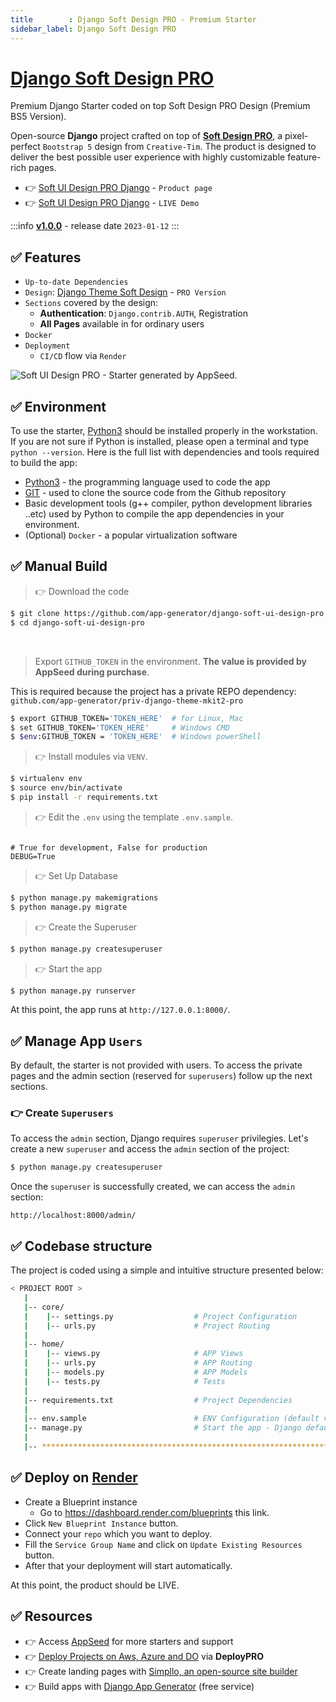 ```yaml
---
title        : Django Soft Design PRO - Premium Starter
sidebar_label: Django Soft Design PRO
---
```


# [Django Soft Design PRO](https://appseed.us/product/soft-ui-design-pro/django/)

<SubHeading>Premium Django Starter coded on top Soft Design PRO Design (Premium BS5 Version).</SubHeading>

Open-source **Django** project crafted on top of **[Soft Design PRO](https://appseed.us/product/soft-ui-design-pro/django/)**, a pixel-perfect `Bootstrap 5` design from `Creative-Tim`.
The product is designed to deliver the best possible user experience with highly customizable feature-rich pages. 

- 👉 [Soft UI Design PRO Django](https://appseed.us/product/soft-ui-design-pro/django/) - `Product page`
- 👉 [Soft UI Design PRO Django](https://django-soft-ui-design-pro.appseed-srv1.com/) - `LIVE Demo`

:::info [**v1.0.0**](https://github.com/app-generator/django-soft-ui-design-pro/releases) - release date `2023-01-12`
:::


## ✅ **Features**

- `Up-to-date Dependencies`
- `Design`: [Django Theme Soft Design](https://github.com/app-generator/django-theme-soft-pro) - `PRO Version`
- `Sections` covered by the design:
  - **Authentication**: `Django.contrib.AUTH`, Registration
  - **All Pages** available in for ordinary users 
- `Docker`
- `Deployment` 
  - `CI/CD` flow via `Render`  

![Soft UI Design PRO - Starter generated by AppSeed.](https://user-images.githubusercontent.com/51070104/168812715-52e036b7-582d-4851-9657-6b1f99727619.png)


## ✅ Environment

To use the starter, [Python3](https://www.python.org) should be installed properly in the workstation. 
If you are not sure if Python is installed, please open a terminal and type `python --version`. Here is the full list with dependencies and tools required to build the app:

- [Python3](https://www.python.org) - the programming language used to code the app
- [GIT](https://git-scm.com) - used to clone the source code from the Github repository
- Basic development tools (g++ compiler, python development libraries ..etc) used by Python to compile the app dependencies in your environment.
- (Optional) `Docker` - a popular virtualization software


## ✅ Manual Build 

> 👉 Download the code 

```bash
$ git clone https://github.com/app-generator/django-soft-ui-design-pro.git
$ cd django-soft-ui-design-pro
```

<br />

> Export `GITHUB_TOKEN` in the environment. **The value is provided by AppSeed during purchase**. 

This is required because the project has a private REPO dependency: `github.com/app-generator/priv-django-theme-mkit2-pro`

```bash
$ export GITHUB_TOKEN='TOKEN_HERE'  # for Linux, Mac
$ set GITHUB_TOKEN='TOKEN_HERE'     # Windows CMD
$ $env:GITHUB_TOKEN = 'TOKEN_HERE'  # Windows powerShell 
```

> 👉 Install modules via `VENV`.


```bash
$ virtualenv env
$ source env/bin/activate
$ pip install -r requirements.txt
```

> 👉 Edit the `.env` using the template `.env.sample`. 

```env

# True for development, False for production
DEBUG=True

```

> 👉 Set Up Database

```bash
$ python manage.py makemigrations
$ python manage.py migrate
```

> 👉 Create the Superuser

```bash
$ python manage.py createsuperuser
```

> 👉 Start the app

```bash
$ python manage.py runserver
```

At this point, the app runs at `http://127.0.0.1:8000/`. 


## ✅ Manage App `Users`

By default, the starter is not provided with users. To access the private pages and the admin section (reserved for `superusers`) follow up the next sections.

### 👉 Create `Superusers`

To access the `admin` section, Django requires `superuser` privilegies. Let's create a new `superuser` and access the `admin` section of the project:

```bash
$ python manage.py createsuperuser
```

Once the `superuser` is successfully created, we can access the `admin` section:

`http://localhost:8000/admin/`


## ✅ Codebase structure

The project is coded using a simple and intuitive structure presented below:

```bash
< PROJECT ROOT >
   |
   |-- core/                            
   |    |-- settings.py                  # Project Configuration  
   |    |-- urls.py                      # Project Routing
   |
   |-- home/
   |    |-- views.py                     # APP Views 
   |    |-- urls.py                      # APP Routing
   |    |-- models.py                    # APP Models 
   |    |-- tests.py                     # Tests  
   |
   |-- requirements.txt                  # Project Dependencies
   |
   |-- env.sample                        # ENV Configuration (default values)
   |-- manage.py                         # Start the app - Django default start script
   |
   |-- ************************************************************************
```

## ✅ Deploy on [Render](https://render.com/)

- Create a Blueprint instance
  - Go to https://dashboard.render.com/blueprints this link.
- Click `New Blueprint Instance` button.
- Connect your `repo` which you want to deploy.
- Fill the `Service Group Name` and click on `Update Existing Resources` button.
- After that your deployment will start automatically.

At this point, the product should be LIVE.


## ✅ Resources

- 👉 Access [AppSeed](https://appseed.us/) for more starters and support 
- 👉 [Deploy Projects on Aws, Azure and DO](https://www.docs.deploypro.dev/) via **DeployPRO**
- 👉 Create landing pages with [Simpllo, an open-source site builder](https://www.simpllo.com/)
- 👉 Build apps with [Django App Generator](https://app-generator.dev/django/) (free service)
